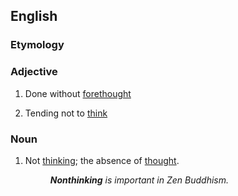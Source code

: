 ==English==

===Etymology===
{{prefix|non|thinking|lang=en}}

===Adjective===
{{en-adj}}

# {{context|of an action|lang=en}} Done without [[forethought]]
# {{context|of a person|lang=en}} Tending not to [[think]]

===Noun===
{{en-noun|-}}

# Not [[think]]ing; the absence of [[thought]].
#: '''''Nonthinking''' is important in Zen Buddhism.''